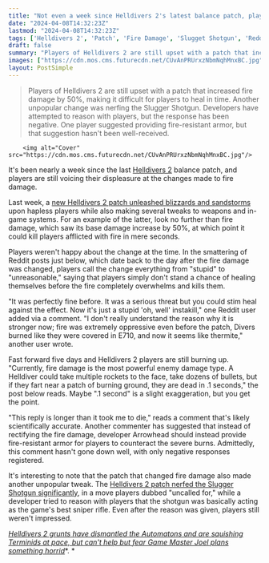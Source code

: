 ```yaml
---
title: "Not even a week since Helldivers 2's latest balance patch, players are already sick of burn damage being an 'instakill' death sentence"
date: "2024-04-08T14:32:23Z"
lastmod: "2024-04-08T14:32:23Z"
tags: ['Helldivers 2', 'Patch', 'Fire Damage', 'Slugget Shotgun', 'Reddit', 'Arrowhead']
draft: false
summary: "Players of Helldivers 2 are still upset with a patch that increased fire damage by 50%, making it difficult for players to heal in time. Another unpopular change was nerfing the Slugger Shotgun. Developers have attempted to reason with players, but the response has been negative. One player suggested providing fire-resistant armor, but that suggestion hasn't been well-received."
images: ["https://cdn.mos.cms.futurecdn.net/CUvAnPRUrxzNbmNqhMnxBC.jpg"]
layout: PostSimple
---
```

> Players of Helldivers 2 are still upset with a patch that increased fire damage by 50%, making it difficult for players to heal in time. Another unpopular change was nerfing the Slugger Shotgun. Developers have attempted to reason with players, but the response has been negative. One player suggested providing fire-resistant armor, but that suggestion hasn't been well-received.


        <img alt="Cover" src="https://cdn.mos.cms.futurecdn.net/CUvAnPRUrxzNbmNqhMnxBC.jpg"/>
        
It's been nearly a week since the last [Helldivers 2](https://www.gamesradar.com/helldivers-2-guide/) balance patch, and players are still voicing their displeasure at the changes made to fire damage.

Last week, a [new Helldivers 2 patch unleashed blizzards and sandstorms](https://www.gamesradar.com/helldivers-2-patch-april-2/) upon hapless players while also making several tweaks to weapons and in-game systems. For an example of the latter, look no further than fire damage, which saw its base damage increase by 50%, at which point it could kill players afflicted with fire in mere seconds.

Players weren't happy about the change at the time. In the smattering of Reddit posts just below, which date back to the day after the fire damage was changed, players call the change everything from "stupid" to "unreasonable," saying that players simply don't stand a chance of healing themselves before the fire completely overwhelms and kills them.

"It was perfectly fine before. It was a serious threat but you could stim heal against the effect. Now it's just a stupid 'oh, well' instakill," one Reddit user added via a comment. "I don't really understand the reason why it is stronger now; fire was extremely oppressive even before the patch, Divers burned like they were covered in E710, and now it seems like thermite," another user wrote.

Fast forward five days and Helldivers 2 players are still burning up. "Currently, fire damage is the most powerful enemy damage type. A Helldiver could take multiple rockets to the face, take dozens of bullets, but if they fart near a patch of burning ground, they are dead in .1 seconds," the post below reads. Maybe ".1 second" is a slight exaggeration, but you get the point.

"This reply is longer than it took me to die," reads a comment that's likely scientifically accurate. Another commenter has suggested that instead of rectifying the fire damage, developer Arrowhead should instead provide fire-resistant armor for players to counteract the severe burns. Admittedly, this comment hasn't gone down well, with only negative responses registered. 

It's interesting to note that the patch that changed fire damage also made another unpopular tweak. The [Helldivers 2 patch nerfed the Slugger Shotgun significantly](https://www.gamesradar.com/in-a-move-helldivers-2-soldiers-call-uncalled-for-devs-nerf-shotgun-key-to-the-war-effort-as-it-was-hands-down-the-best-sniper-rifle-in-the-game/), in a move players dubbed "uncalled for," while a developer tried to reason with players that the shotgun was basically acting as the game's best sniper rifle. Even after the reason was given, players still weren't impressed.

[<em>Helldivers 2 grunts have dismantled the Automatons and are squishing Terminids at pace, but can't help but fear Game Master Joel plans something horrid</em>](https://www.gamesradar.com/helldivers-2-grunts-have-dismantled-the-automatons-and-are-squishing-terminids-at-pace-but-cant-help-but-fear-game-master-joel-plans-something-horrid/)*. *
        